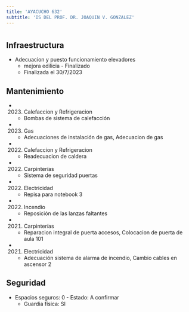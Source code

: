 ```yaml
---
title: 'AYACUCHO 632'
subtitle: 'IS DEL PROF. DR. JOAQUIN V. GONZALEZ'
---
```


#
## Infraestructura

* Adecuacion y puesto funcionamiento elevadores 
    + mejora edilicia - Finalizado 
    + Finalizada el 30/7/2023 






## Mantenimiento

*  (2023) Calefaccion y Refrigeracion 
    + Bombas de sistema de calefacción

*  (2023) Gas 
    + Adecuaciones de instalación de gas, Adecuacion de gas

*  (2022) Calefaccion y Refrigeracion 
    + Readecuacion de caldera

*  (2022) Carpinterías 
    + Sistema de seguridad puertas

*  (2022) Electricidad 
    + Repisa para notebook 3

*  (2022) Incendio 
    + Reposición de las lanzas faltantes

*  (2021) Carpinterías 
    + Reparacion  integral de puerta accesos, Colocacion de puerta de aula 101

*  (2021) Electricidad 
    + Adecuación sistema de alarma de incendio, Cambio cables en ascensor 2





## Seguridad

*  Espacios seguros: 0 - Estado: A confirmar 
    + Guardia física: SI



